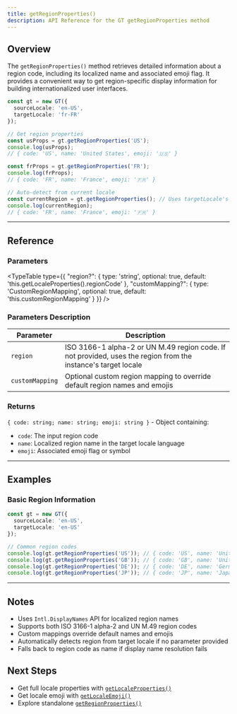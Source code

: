 ```yaml
---
title: getRegionProperties()
description: API Reference for the GT getRegionProperties method
---
```


## Overview

The `getRegionProperties()` method retrieves detailed information about a region code, including its localized name and associated emoji flag.
It provides a convenient way to get region-specific display information for building internationalized user interfaces.

```typescript
const gt = new GT({
  sourceLocale: 'en-US',
  targetLocale: 'fr-FR'
});

// Get region properties
const usProps = gt.getRegionProperties('US');
console.log(usProps);
// { code: 'US', name: 'United States', emoji: '🇺🇸' }

const frProps = gt.getRegionProperties('FR');
console.log(frProps);
// { code: 'FR', name: 'France', emoji: '🇫🇷' }

// Auto-detect from current locale
const currentRegion = gt.getRegionProperties(); // Uses targetLocale's region
console.log(currentRegion);
// { code: 'FR', name: 'France', emoji: '🇫🇷' }
```

---

## Reference

### Parameters

<TypeTable
  type={{
    "region?": {
      type: 'string',
      optional: true,
      default: 'this.getLocaleProperties().regionCode'
    },
    "customMapping?": {
      type: 'CustomRegionMapping',
      optional: true,
      default: 'this.customRegionMapping'
    }
  }}
/>

### Parameters Description

| Parameter | Description |
|-----------|--------------|
| `region` | ISO 3166-1 alpha-2 or UN M.49 region code. If not provided, uses the region from the instance's target locale |
| `customMapping` | Optional custom region mapping to override default region names and emojis |

### Returns

`{ code: string; name: string; emoji: string }` - Object containing:
- `code`: The input region code
- `name`: Localized region name in the target locale language
- `emoji`: Associated emoji flag or symbol

---

## Examples

### Basic Region Information

```typescript
const gt = new GT({
  sourceLocale: 'en-US',
  targetLocale: 'en-US'
});

// Common region codes
console.log(gt.getRegionProperties('US')); // { code: 'US', name: 'United States', emoji: '🇺🇸' }
console.log(gt.getRegionProperties('GB')); // { code: 'GB', name: 'United Kingdom', emoji: '🇬🇧' }
console.log(gt.getRegionProperties('DE')); // { code: 'DE', name: 'Germany', emoji: '🇩🇪' }
console.log(gt.getRegionProperties('JP')); // { code: 'JP', name: 'Japan', emoji: '🇯🇵' }
```

---

## Notes

- Uses `Intl.DisplayNames` API for localized region names
- Supports both ISO 3166-1 alpha-2 and UN M.49 region codes
- Custom mappings override default names and emojis
- Automatically detects region from target locale if no parameter provided
- Falls back to region code as name if display name resolution fails

## Next Steps

- Get full locale properties with [`getLocaleProperties()`](/docs/core/class/methods/locales/getLocaleProperties)
- Get locale emoji with [`getLocaleEmoji()`](/docs/core/class/methods/locales/getLocaleEmoji)
- Explore standalone [`getRegionProperties()`](/docs/core/functions/locales/getRegionProperties)